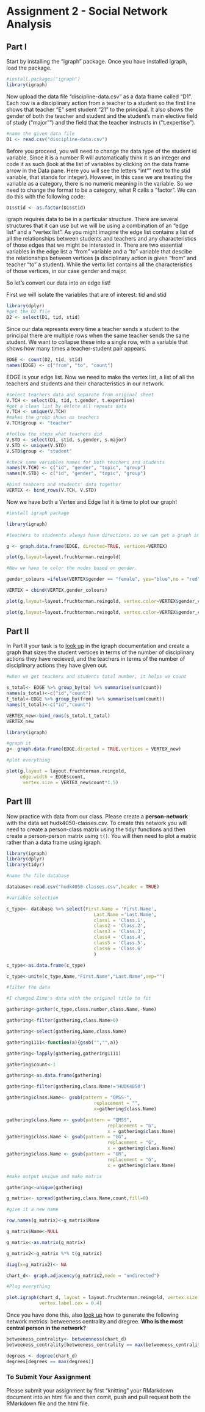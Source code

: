 # Assignment 2 - Social Network Analysis

## Part I
Start by installing the "igraph" package. Once you have installed igraph, load the package.
```r
#install.packages("igraph")
library(igraph)
```

Now upload the data file "discipline-data.csv" as a data frame called "D1". Each row is a disciplinary action from a teacher to a student so the first line shows that teacher "E" sent student "21" to the principal. It also shows the gender of both the teacher and student and the student's main elective field of study ("major"") and the field that the teacher instructs in ("t.expertise").

```r
#name the given data file
D1 <- read.csv("discipline-data.csv")
```


Before you proceed, you will need to change the data type of the student id variable. Since it is a number R will automatically think it is an integer and code it as such (look at the list of variables by clicking on the data frame arrow in the Data pane. Here you will see the letters "int"" next to the stid variable, that stands for integer). However, in this case we are treating the variable as a category, there is no numeric meaning in the variable. So we need to change the format to be a category, what R calls a "factor". We can do this with the following code:

```r
D1$stid <- as.factor(D1$stid)
```

igraph requires data to be in a particular structure. There are several structures that it can use but we will be using a combination of an "edge list" and a "vertex list". As you might imagine the edge list contains a list of all the relationships between students and teachers and any characteristics of those edges that we might be interested in. There are two essential variables in the edge list a "from" variable and a "to" variable that descibe the relationships between vertices (a disciplinary action is given "from" and teacher "to" a student). While the vertix list contains all the characteristics of those vertices, in our case gender and major.

So let's convert our data into an edge list!

First we will isolate the variables that are of interest: tid and stid

```r
library(dplyr)
#get the D2 file
D2 <- select(D1, tid, stid)
```

Since our data represnts every time a teacher sends a student to the principal there are multiple rows when the same teacher sends the same student. We want to collapse these into a single row, with a variable that shows how many times a teacher-student pair appears.

```r
EDGE <- count(D2, tid, stid)
names(EDGE) <- c("from", "to", "count")
```

EDGE is your edge list. Now we need to make the vertex list, a list of all the teachers and students and their characteristics in our network.

```r
#select teachers data and separate from original sheet
V.TCH <- select(D1, tid, t.gender, t.expertise)
#get a clean list by delete all repeats data
V.TCH <- unique(V.TCH)
#makes the group shows as teachers
V.TCH$group <- "teacher"

#follow the steps what teachers did
V.STD <- select(D1, stid, s.gender, s.major)
V.STD <- unique(V.STD)
V.STD$group <- "student"

#check same variables names for both teachers and students
names(V.TCH) <- c("id", "gender", "topic", "group")
names(V.STD) <- c("id", "gender", "topic", "group")

#bind teahcers and students' data together
VERTEX <- bind_rows(V.TCH, V.STD)

```

Now we have both a Vertex and Edge list it is time to plot our graph!

```r
#install igraph package

library(igraph)

#teachers to studnents always have directions，so we can get a graph include all informations

g <- graph.data.frame(EDGE, directed=TRUE, vertices=VERTEX)

plot(g,layout=layout.fruchterman.reingold)

#Now we have to color the nodes based on gender.

gender_colours =ifelse(VERTEX$gender == "female", yes="blue",no = "red")

VERTEX = cbind(VERTEX,gender_colours)

plot(g,layout=layout.fruchterman.reingold, vertex.color=VERTEX$gender_colours)

plot(g,layout=layout.fruchterman.reingold, vertex.color=VERTEX$gender_colours, edge.width=EDGE$count)


````

## Part II

In Part II your task is to [look up](http://igraph.org/r/) in the igraph documentation and create a graph that sizes the student vertices in terms of the number of disciplinary actions they have recieved, and the teachers in terms of the number of disciplinary actions they have given out.

```r

#when we get teachers and students total number, it helps we count

s_total<- EDGE %>% group_by(to) %>% summarise(sum(count))
names(s_total)<-c("id","count")
t_total<-EDGE %>% group_by(from) %>% summarise(sum(count))
names(t_total)<-c("id","count")

VERTEX_new<-bind_rows(s_total,t_total)
VERTEX_new

library(igraph)

#graph it
g<- graph.data.frame(EDGE,directed = TRUE,vertices = VERTEX_new)

#plot everything

plot(g,layout = layout.fruchterman.reingold,
     edge.width = EDGE$count,
      vertex.size = VERTEX_new$count*1.5)

```


## Part III

Now practice with data from our class. Please create a **person-network** with the data set hudk4050-classes.csv. To create this network you will need to create a person-class matrix using the tidyr functions and then create a person-person matrix using `t()`. You will then need to plot a matrix rather than a data frame using igraph.
```r

library(igraph)
library(dplyr)
library(tidyr)

#name the file database

database<-read.csv("hudk4050-classes.csv",header = TRUE)

#variable selection

c_type<- database %>% select(First.Name = 'First.Name',
                                Last.Name ='Last.Name',
                                class1 = 'Class.1',
                                class2 = 'Class.2',
                                class3 = 'Class.3',
                                class4 = 'Class.4',
                                class5 = 'Class.5',
                                class6 = 'Class.6'
                                )

c_type<-as.data.frame(c_type)

c_type<-unite(c_type,Name,"First.Name","Last.Name",sep="")

#filter the data

#I changed Zimo's data with the original title to fit

gathering<-gather(c_type,class.number,class.Name,-Name)

gathering<-filter(gathering,class.Name>0)

gathering<-select(gathering,Name,class.Name)

gathering1111<-function(a){gsub("","",a)}

gathering<-lapply(gathering,gathering1111)

gathering$count<-1

gathering<-as.data.frame(gathering)

gathering<-filter(gathering,class.Name!="HUDK4050")

gathering$class.Name<- gsub(pattern = "QMSS-",
                                replacement = "",  
                                x=gathering$class.Name)

gathering$class.Name <- gsub(pattern = "QMSS",
                                     replacement = "G",
                                     x = gathering$class.Name)
gathering$class.Name <- gsub(pattern = "GG",
                                     replacement = "G",
                                     x = gathering$class.Name)
gathering$class.Name <- gsub(pattern = "GR",
                                     replacement = "G",
                                     x = gathering$class.Name)

#make output unique and make matrix

gathering<-unique(gathering)

g_matrix<- spread(gathering,class.Name,count,fill=0)

#give it a new name

row.names(g_matrix)<-g_matrix$Name

g_matrix$Name<-NULL

g_matrix<-as.matrix(g_matrix)

g_matrix2<-g_matrix %*% t(g_matrix)

diag(x=g_matrix2)<- NA

chart_d<- graph.adjacency(g_matrix2,mode = "undirected")

#Plog everything

plot.igraph(chart_d, layout = layout.fruchterman.reingold, vertex.size = 12,
            vertex.label.cex = 0.4)

```

Once you have done this, also [look up](http://igraph.org/r/) how to generate the following network metrics: betweeness centrality and dregree. **Who is the most central person in the network?**

```r

betweeness_centrality<- betweenness(chart_d)
betweeness_centrality[betweeness_centrality == max(betweeness_centrality)]

degrees <- degree(chart_d)
degrees[degrees == max(degrees)]
```

### To Submit Your Assignment

Please submit your assignment by first "knitting" your RMarkdown document into an html file and then comit, push and pull request both the RMarkdown file and the html file.
